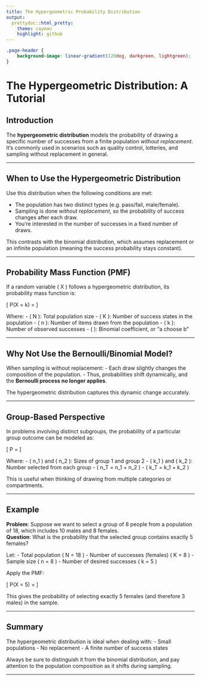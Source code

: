 ```yaml
---
title: The Hypergeometric Probability Distribution
output:
  prettydoc::html_pretty:
    theme: cayman
    highlight: github
---
```


```css
.page-header {
    background-image: linear-gradient(120deg, darkgreen, lightgreen);
}
```
# The Hypergeometric Distribution: A Tutorial

## Introduction

The **hypergeometric distribution** models the probability of drawing a specific number of successes from a finite population *without replacement*. It's commonly used in scenarios such as quality control, lotteries, and sampling without replacement in general.

---

## When to Use the Hypergeometric Distribution

Use this distribution when the following conditions are met:

- The population has two distinct types (e.g. pass/fail, male/female).
- Sampling is done *without replacement*, so the probability of success changes after each draw.
- You're interested in the number of successes in a fixed number of draws.

This contrasts with the binomial distribution, which assumes replacement or an infinite population (meaning the success probability stays constant).

---

## Probability Mass Function (PMF)

If a random variable \( X \) follows a hypergeometric distribution, its probability mass function is:

\[
P(X = k) = \frac{\binom{K}{k} \binom{N - K}{n - k}}{\binom{N}{n}}
\]

Where:
- \( N \): Total population size
- \( K \): Number of success states in the population
- \( n \): Number of items drawn from the population
- \( k \): Number of observed successes
- \( \binom{a}{b} \): Binomial coefficient, or “a choose b”

---

## Why Not Use the Bernoulli/Binomial Model?

When sampling is without replacement:
- Each draw slightly changes the composition of the population.
- Thus, probabilities shift dynamically, and the **Bernoulli process no longer applies**.

The hypergeometric distribution captures this dynamic change accurately.

---

## Group-Based Perspective

In problems involving distinct subgroups, the probability of a particular group outcome can be modeled as:

\[
P = \frac{ \binom{n_1}{k_1} \binom{n_2}{k_2} }{ \binom{n_T}{k_T} }
\]

Where:
- \( n_1 \) and \( n_2 \): Sizes of group 1 and group 2
- \( k_1 \) and \( k_2 \): Number selected from each group
- \( n_T = n_1 + n_2 \)
- \( k_T = k_1 + k_2 \)

This is useful when thinking of drawing from multiple categories or compartments.

---

## Example

**Problem**: Suppose we want to select a group of 8 people from a population of 18, which includes 10 males and 8 females.  
**Question**: What is the probability that the selected group contains exactly 5 females?

Let:
- Total population \( N = 18 \)
- Number of successes (females) \( K = 8 \)
- Sample size \( n = 8 \)
- Number of desired successes \( k = 5 \)

Apply the PMF:

\[
P(X = 5) = \frac{\binom{8}{5} \binom{10}{3}}{\binom{18}{8}}
\]

This gives the probability of selecting exactly 5 females (and therefore 3 males) in the sample.

---

## Summary

The hypergeometric distribution is ideal when dealing with:
- Small populations
- No replacement
- A finite number of success states

Always be sure to distinguish it from the binomial distribution, and pay attention to the population composition as it shifts during sampling.

---